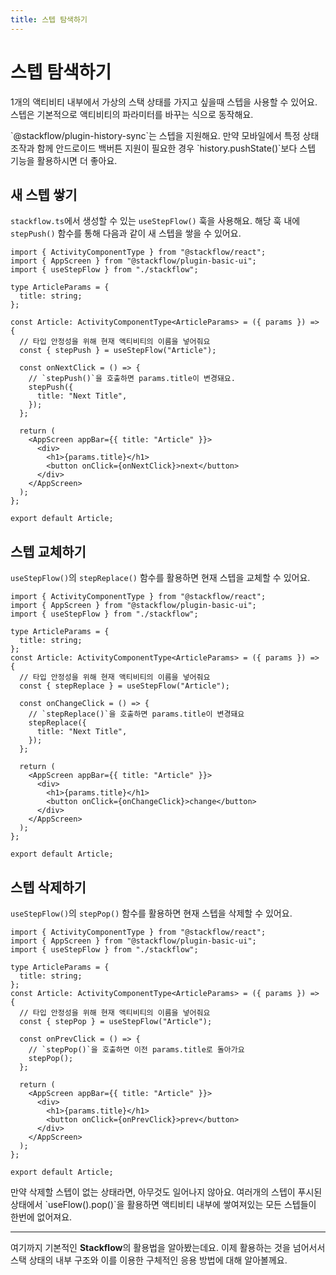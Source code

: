 ```yaml
---
title: 스텝 탐색하기
---
```



# 스텝 탐색하기

<StepDiagram />

1개의 액티비티 내부에서 가상의 스택 상태를 가지고 싶을때 스텝을 사용할 수 있어요. 스텝은 기본적으로 액티비티의 파라미터를 바꾸는 식으로 동작해요.

<Callout emoji="💡">
  <Link href="/api-references/plugins/plugin-history-sync">`@stackflow/plugin-history-sync`</Link>는 스텝을 지원해요. 만약 모바일에서 특정 상태
  조작과 함께 안드로이드 백버튼 지원이 필요한 경우 `history.pushState()`보다
  스텝 기능을 활용하시면 더 좋아요.
</Callout>

## 새 스텝 쌓기

`stackflow.ts`에서 생성할 수 있는 `useStepFlow()` 훅을 사용해요. 해당 훅 내에 `stepPush()` 함수를 통해 다음과 같이 새 스텝을 쌓을 수 있어요.

```tsx showLineNumbers filename="Article.tsx" copy /stepPush/
import { ActivityComponentType } from "@stackflow/react";
import { AppScreen } from "@stackflow/plugin-basic-ui";
import { useStepFlow } from "./stackflow";

type ArticleParams = {
  title: string;
};

const Article: ActivityComponentType<ArticleParams> = ({ params }) => {
  // 타입 안정성을 위해 현재 액티비티의 이름을 넣어줘요
  const { stepPush } = useStepFlow("Article");

  const onNextClick = () => {
    // `stepPush()`을 호출하면 params.title이 변경돼요.
    stepPush({
      title: "Next Title",
    });
  };

  return (
    <AppScreen appBar={{ title: "Article" }}>
      <div>
        <h1>{params.title}</h1>
        <button onClick={onNextClick}>next</button>
      </div>
    </AppScreen>
  );
};

export default Article;
```

## 스텝 교체하기

`useStepFlow()`의 `stepReplace()` 함수를 활용하면 현재 스텝을 교체할 수 있어요.

```tsx showLineNumbers filename="Article.tsx" copy /stepReplace/
import { ActivityComponentType } from "@stackflow/react";
import { AppScreen } from "@stackflow/plugin-basic-ui";
import { useStepFlow } from "./stackflow";

type ArticleParams = {
  title: string;
};
const Article: ActivityComponentType<ArticleParams> = ({ params }) => {
  // 타입 안정성을 위해 현재 액티비티의 이름을 넣어줘요
  const { stepReplace } = useStepFlow("Article");

  const onChangeClick = () => {
    // `stepReplace()`을 호출하면 params.title이 변경돼요
    stepReplace({
      title: "Next Title",
    });
  };

  return (
    <AppScreen appBar={{ title: "Article" }}>
      <div>
        <h1>{params.title}</h1>
        <button onClick={onChangeClick}>change</button>
      </div>
    </AppScreen>
  );
};

export default Article;
```

## 스텝 삭제하기

`useStepFlow()`의 `stepPop()` 함수를 활용하면 현재 스텝을 삭제할 수 있어요.

```tsx showLineNumbers filename="Article.tsx" copy /stepPop/
import { ActivityComponentType } from "@stackflow/react";
import { AppScreen } from "@stackflow/plugin-basic-ui";
import { useStepFlow } from "./stackflow";

type ArticleParams = {
  title: string;
};
const Article: ActivityComponentType<ArticleParams> = ({ params }) => {
  // 타입 안정성을 위해 현재 액티비티의 이름을 넣어줘요
  const { stepPop } = useStepFlow("Article");

  const onPrevClick = () => {
    // `stepPop()`을 호출하면 이전 params.title로 돌아가요
    stepPop();
  };

  return (
    <AppScreen appBar={{ title: "Article" }}>
      <div>
        <h1>{params.title}</h1>
        <button onClick={onPrevClick}>prev</button>
      </div>
    </AppScreen>
  );
};

export default Article;
```

<Callout emoji="💡">
  만약 삭제할 스텝이 없는 상태라면, 아무것도 일어나지 않아요.
</Callout>

<Callout emoji="💡">
  여러개의 스텝이 푸시된 상태에서 `useFlow().pop()`을 활용하면 액티비티 내부에
  쌓여져있는 모든 스텝들이 한번에 없어져요.
</Callout>

---

여기까지 기본적인 **Stackflow**의 활용법을 알아봤는데요. 이제 활용하는 것을 넘어서서 스택 상태의 내부 구조와 이를 이용한 구체적인 응용 방법에 대해 알아볼께요.
